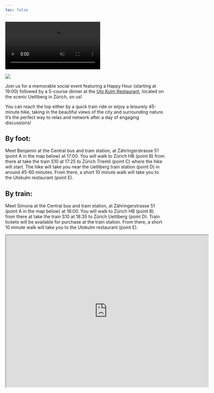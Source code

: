 ```yaml
---
toc: false
---
```


<div class="background-video-container">
  <video autoplay loop muted playsinline>
    <source src="LogoVideo.mp4" type="video/mp4">
    Your browser does not support the video tag.
  </video>
</div>

![](images/UtoKulm.webp){fig-align="center"}


Join us for a memorable social event featuring a Happy Hour (starting at 19:00) followed by a 5-course dinner at the <a href="https://www.utokulm.ch/restaurant" target="_blank">Uto Kulm Restaurant</a>, located on the scenic Uetliberg in Zürich, on us! 

You can reach the top either by a quick train ride or enjoy a leisurely 45-minute hike, taking in the beautiful views of the city and surrounding nature. It's the perfect way to relax and network after a day of engaging discussions!

## By foot:

Meet Benjamin at the Central bus and tram station, at Zähringerstrasse 51 (point A in the map below) at 17:00. You will walk to Zürich HB (point B) from there at take the train S10 at 17:25 to Zürich Triemli (point C) where the hike will start. The hike will take you near the Uetliberg train station (point D) in around 45-60 minutes. From there, a short 10 minute walk will take you to the Utokulm restaurant (point E).

## By train:

Meet Simona at the Central bus and tram station, at Zähringerstrasse 51 (point A in the map below) at 18:00. You will walk to Zürich HB (point B) from there at take the train S10 at 18:35 to Zürich Uetliberg (point D). Train tickets will be available for purchase at the train station. From there, a short 10 minute walk will take you to the Utokulm restaurant (point E).

<iframe src="https://www.google.com/maps/d/u/0/embed?mid=1wabij3HpF9SMNNLKNJLrhpgF_cb20go&ehbc=2E312F" width="640" height="480"></iframe>


